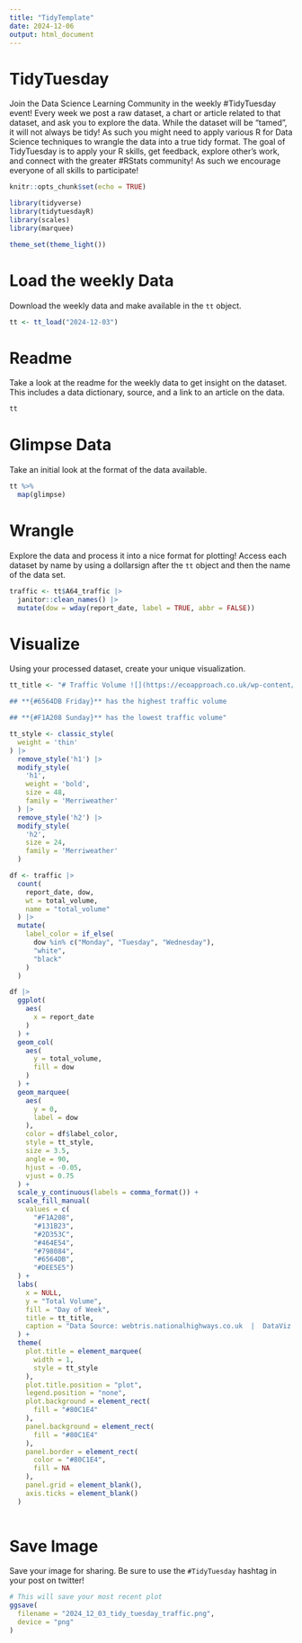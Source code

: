 ```yaml
---
title: "TidyTemplate"
date: 2024-12-06
output: html_document
---
```


# TidyTuesday

Join the Data Science Learning Community in the weekly #TidyTuesday event!
Every week we post a raw dataset, a chart or article related to that dataset, and ask you to explore the data.
While the dataset will be “tamed”, it will not always be tidy! As such you might need to apply various R for Data Science techniques to wrangle the data into a true tidy format.
The goal of TidyTuesday is to apply your R skills, get feedback, explore other’s work, and connect with the greater #RStats community!
As such we encourage everyone of all skills to participate!

```r
knitr::opts_chunk$set(echo = TRUE)
```

```r
library(tidyverse)
library(tidytuesdayR)
library(scales)
library(marquee)

theme_set(theme_light())
```

# Load the weekly Data

Download the weekly data and make available in the `tt` object.

```r
tt <- tt_load("2024-12-03")
```


# Readme

Take a look at the readme for the weekly data to get insight on the dataset.
This includes a data dictionary, source, and a link to an article on the data.

```r
tt
```


# Glimpse Data

Take an initial look at the format of the data available.

```r
tt %>% 
  map(glimpse)
```

# Wrangle

Explore the data and process it into a nice format for plotting! Access each dataset by name by using a dollarsign after the `tt` object and then the name of the data set.

```r

traffic <- tt$A64_traffic |>
  janitor::clean_names() |>
  mutate(dow = wday(report_date, label = TRUE, abbr = FALSE))

```


# Visualize

Using your processed dataset, create your unique visualization.

```r

tt_title <- "# Traffic Volume ![](https://ecoapproach.co.uk/wp-content/uploads/2023/10/National-Highways-Fill.svg)

## **{#6564DB Friday}** has the highest traffic volume

## **{#F1A208 Sunday}** has the lowest traffic volume"

tt_style <- classic_style(
  weight = 'thin'
) |> 
  remove_style('h1') |> 
  modify_style(
    'h1',
    weight = 'bold',
    size = 48,
    family = 'Merriweather'
  ) |> 
  remove_style('h2') |> 
  modify_style(
    'h2',
    size = 24,
    family = 'Merriweather'
  )

df <- traffic |>
  count(
    report_date, dow,
    wt = total_volume, 
    name = "total_volume"
  ) |>
  mutate(
    label_color = if_else(
      dow %in% c("Monday", "Tuesday", "Wednesday"),
      "white",
      "black"
    )
  )

df |>
  ggplot(
    aes(
      x = report_date
    )
  ) +
  geom_col(
    aes(
      y = total_volume,
      fill = dow
    )
  ) +
  geom_marquee(
    aes(
      y = 0,
      label = dow
    ),
    color = df$label_color,
    style = tt_style,
    size = 3.5,
    angle = 90,
    hjust = -0.05,
    vjust = 0.75
  ) +
  scale_y_continuous(labels = comma_format()) +
  scale_fill_manual(
    values = c(
      "#F1A208",
      "#131B23",
      "#2D353C",
      "#464E54",
      "#798084",
      "#6564DB",
      "#DEE5E5")
  ) +
  labs(
    x = NULL,
    y = "Total Volume",
    fill = "Day of Week",
    title = tt_title,
    caption = "Data Source: webtris.nationalhighways.co.uk  |  DataViz: Tony Galvan (@GDataScience1)  |  #TidyTuesday"
  ) +
  theme(
    plot.title = element_marquee(
      width = 1,
      style = tt_style
    ),
    plot.title.position = "plot",
    legend.position = "none",
    plot.background = element_rect(
      fill = "#80C1E4"
    ),
    panel.background = element_rect(
      fill = "#80C1E4"
    ),
    panel.border = element_rect(
      color = "#80C1E4",
      fill = NA
    ),
    panel.grid = element_blank(),
    axis.ticks = element_blank()
  )
  
```

# Save Image

Save your image for sharing. Be sure to use the `#TidyTuesday` hashtag in your post on twitter! 

```r
# This will save your most recent plot
ggsave(
  filename = "2024_12_03_tidy_tuesday_traffic.png",
  device = "png"
)
```

